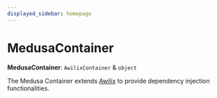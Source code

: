 ```yaml
---
displayed_sidebar: homepage
---
```



# MedusaContainer

 **MedusaContainer**: `AwilixContainer` & `object`

The Medusa Container extends [Awilix](https://github.com/jeffijoe/awilix) to
provide dependency injection functionalities.
